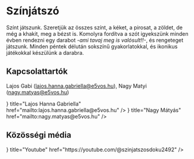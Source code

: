 
# Színjátszó

Színt játszunk. Szeretjük az összes színt, a kéket, a pirosat, a zöldet, de még a khakit, meg a bézst is. Komolyra fordítva a szót igyekszünk minden évben rendezni egy darabot _-ami tavaj meg is valósult!!-_, és rengeteget játszunk. Minden péntek délután sokszínű gyakorlatokkal, és ikonikus játékokkal készülünk a darabra.

## Kapcsolattartók

Lajos Gabi (lajos.hanna.gabriella@e5vos.hu), Nagy Matyi (nagy.matyas@e5vos.hu)

<Cards>
  <Card
    icon={<BiLogoGmail />}
    title="Lajos Hanna Gabriella"
    href="mailto:lajos.hanna.gabriella@e5vos.hu"
  />
  <Card
    icon={<BiLogoGmail />}
    title="Nagy Mátyás"
    href="mailto:nagy.matyas@e5vos.hu"
  />
</Cards>

## Közösségi média

<Cards>
  <Card
    icon={<FaYoutube />}
    title="Youtube"
    href="https://youtube.com/@szinjatszosdoku2492"
  />
</Cards>
